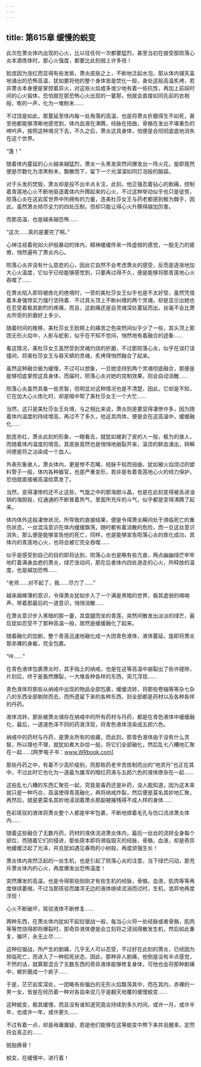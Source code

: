 ```yaml
---
---
---
```

title: 第615章 缓慢的蜕变
---



此次在萧炎体内出现的心火，比以往任何一次都要猛烈，甚至当初在接受那陨落心炎本源炼体时，那心火强度，都要比此刻弱上许多倍！

脸庞因为涨红而显得有些发紫，萧炎皮肤之上，不断地泛起水泡，那从体内铺天盖地涌出的恐怖高温，犹如要将他的整个身体皆是焚化一般，身处这般高温炙烤，若非萧炎本身便是掌控着异火，对这些火焰或多或少地有着一些抗性，再加上前段时间的心火锻体，恐怕就在那恐怖心火出现的一霎那，他就会直接如同先前的衣袍般，嘭的一声，化为一堆粉末……

不过饶是如此，那蔓延至体内每一处角落的高温，也是将萧炎折磨得生不如死，甚至他都能够清晰地感觉到，体内血液在沸腾，经脉在扭曲，骨骼在发出不堪重负的呻吟声，按照这种境况下去，不久之后，萧炎这具身体，怕便是会彻彻底底地消失在这个世界。

“篷！”

随着体内蔓延的心火越来越猛烈，萧炎一头黑发突然间爆发出一阵火花，旋即竟然便是尽数化为漆黑粉末，飘散而下，留下一个光溜溜如同灯泡般的脑袋。

对于头发的焚毁，萧炎却是投不出半点关注，此刻，他正强忍着钻心的剧痛，控制着青莲地心火不断地驱逐着体内升腾起来的心火，不过这种举动似乎也只是徒劳，陨落心炎在这岩浆世界中所拥有的力量，连美杜莎女王与药老都感到极为棘手，因此，虽然萧炎倾尽全力的四处压制，但却只能让得心火升腾得越加厉害。

而那高温，也是越来越恐怖……

“这次……真的是要完了啊。”

心神注视着宛如火炉般暴动的体内，精神缓缓传来一阵虚弱的感觉，一股无力的疲倦，悄然遍布了萧炎内心。

陨落心炎并没有什么慈悲的心，因此它自然不会考虑萧炎的感受，反而是逐渐地加大心火温度，它似乎已经能够感觉到，只要再过得不久，便是能够将那青莲地心火吞噬了……

在萧炎陷入即将被炼化的绝境时，一旁的美杜莎女王似乎也是不太好受，虽然凭借着本身强悍实力强行坚持着．不过其头顶上不断纠缠的两个灵魂，却是显示出她也在忍受着极其剧烈的疼痛，而且，这剧痛还是自灵魂深处蔓延而出，丝毫不会比萧炎所受的折磨好上多少。

随着时间的推移，美杜莎女王脸颊上的痛苦之色突然间似乎少了一些，其头顶上那团无形火焰中，人影与蛇影，似乎在不知不觉间，悄然地有着融合的迹象……

看这情况，美杜莎女王虽然受到灵魂灼烧的折磨，不过那陨落心炎，似乎在误打误撞间，将美杜莎女王与吞天蟒的灵魂，炙烤得悄然融合了起来。

虽然这种融合极为缓慢，不过可以想象，一旦她坚持到两个灵魂彻底融合，那便是能够彻底掌控这具身体，而届时，陨落心炎对她的克制效果，则会自动消散……

陨落心炎虽然具备一些灵智，但明显对这种情况也是不清楚，因此，它却是不知，它在加大心火炼化时，却是暗中帮了美杜莎女王一个大忙……

当然，这只是美杜莎女王处境，与之相比来说，萧炎则是要显得凄惨许多，因为随着体内温度的持续增高，再过不了多久，他这具肉体，便是会在这高温中，缓缓融化……

脸庞赤红，萧炎此刻的形象，一眼看去，就犹如被剥了皮的人一般，极为的骇人，而随着体内温度的增高，其皮肤竟然也是悄悄地崩裂开来，滚烫的鲜血涌出，转瞬间便是将之沾染成一个血人。

外表形象骇人，萧炎体内，更是惨不忍睹，经脉干枯而扭曲，犹如被火焰烧过的塑料管子一般，体内各种器官，也是严重变形，若非是有着青莲地心火的倾力保护，恐怕就直接被高温给蒸发了。

当然，变得凄惨的还不止这些，气旋之中的那海胆斗晶，也是在此刻变得被丢进油锅的海胆般，红通通的不断冒着热气，里面所充斥的斗气，似乎都是变得沸腾了起来。

体内体外这般凄惨状况，所导致的直接结果，便是令得萧炎瞬间处于濒临死亡的重伤状态，一丝混沌意识在体内缓缓飘荡，随时都有着消散的危险，而一旦这丝意识消失，那么便是能够宣告他的死亡，同样，也是能够宣告陨落心炎的炼化成功，其体内的青莲地心火，也将会被它完全吞噬……

似乎是感受到自己的目的即将达到，陨落心炎也是略有些亢奋，两点幽幽绿芒牢牢地盯着满身血疤的萧炎，绿芒涨动间，那在后者体内四处游走的心火，所释放的温度，也是越加恐怖……

“老师……对不起了，我……尽力了……”

越来越稀薄的意识，令得萧炎犹如步入了一个满是黑暗的世界，极其虚弱的喃喃声，带着那最后的一道意识，悄悄消散……

在萧炎意识步入黑暗的那一霎，其盘腿而坐的青莲，突然间散发出淡淡的绿芒，最后犹如忍受不了那种高温一般，居然是缓缓融化了起来。

随着融化的加剧，整个青莲迅速地融化成一大团青色液体，液体蔓延，旋即将萧炎那赤裸的身躯，完全包裹。

“咔……”

在青色液体包裹萧炎时，其手指上的纳戒，也是在这等高温中崩裂出了些许缝隙，片刻后，终于是轰然爆裂，一大堆各种各样的东西，突兀浮现……

青色液体将那些从纳戒中出现的物品全部包裹，缓缓流转，将那些卷轴等等杂七杂八的东西全部剔除而去，而所遗留下来的各种东西，则全部都是药材以及各种各样的丹药。

液体流转，那些被萧炎储存在纳戒中的所有药材与丹药，都是在青色液体中缓缓融化，最后，一道道色泽不同的药液浮现，将青色液体渲染成五颜六色。

纳戒中的药材与丹药，是萧炎所有的收藏，而此刻，那青色液体由于没有什么灵智，所以理也不理，就犹如煮大杂烩一般，将它们全部融化，然后乱七八糟地汇聚在一起……[网罗电子书：www.WRbook.com]

那些丹药之中，有着不少高阶级别，而那枚药老辛苦炼制而出的“地灵丹”也正在其中，不过此时它也化为一道最为雄浑的暗红药液与五颜六色的液体掺杂在一起……

这些乱七八糟的东西汇聚在一起，究竟是毒药还是补药，没人能知道，因为这本来就只是一种巧合，高温使得青莲融化，再将纳戒炸裂，然后便是莫名其妙地汇聚，再然后，就是更莫名其妙地浸润着萧炎那副被摧残得不成人样的身体……

色彩斑驳的液体将萧炎整个人都是牢牢包裹，不断地顺着毛孔与伤口流进萧炎体内……

随着这些融合了无数丹药，药材的液体流进萧炎体内，最后一丝丝的流转全身每个部位，而随着它们的侵进，那些原本即将濒临毁灭的经脉，骨骼，血液，却是奇异地缓缓泛起了光泽，并且犹如遇见春雨的小树般，再度顽强生长！

萧炎体内突然泛起的一丝生机，也是引起了陨落心炎的注意，当下绿芒闪动，那充斥萧炎体内的心火，再度爆发出恐怖温度！

突然爆发的高温，也是令得那些刚刚才有些生机的经脉，骨骼，血液，肌肉等等再度继续萎缩，不过当那斑驳而雄浑无边的液体继续流淌而过时，生机，诡异地再度浮现！

心火不断破坏，斑驳液体不断修复……

两种东西，在萧炎体内犹如干起拉锯战一般，每当心火将一处经脉或者骨骼，肌肉等等焚烧得即将爆裂时，那奇异液体便是会立刻将之浸润得散发生机，然后如此重复，循环，永无止尽……

这种拉锯战，所产生的剧痛，几乎无人可以忍受，不过好在此刻的萧炎，已经因为频临死亡，而进入了一种假死状态，因此，那种非人剧痛，他倒是没有半点感觉，不然的话，就算那混合了无数东西的奇异液体能够修复身体，可他也会将那种剧痛中，被折磨成一个疯子……

于是，茫茫岩浆深处，一团略有些偏白的无形火焰飘荡其中，而在其内，赤裸的一男一女，皆是在经历着一种对各自来说几乎是翻天地覆的缓慢蜕变……

这种蜕变，极其缓慢，而且没有谁知道究竟会持续到多久时间，或许一月，或许半年，也或许一年，或许更久……

不过有着一点，却是毋庸置疑，若是他们能够在这等蜕变中熬下来并且醒来，定然将会真正的……

脱胎换骨！

蜕变，在缓慢中，进行着！